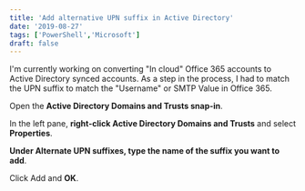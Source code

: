 ```yaml
---
title: 'Add alternative UPN suffix in Active Directory'
date: '2019-08-27'
tags: ['PowerShell','Microsoft']
draft: false
---
```

I'm currently working on converting "In cloud" Office 365 accounts to Active Directory synced accounts. As a step in the process, I had to match the UPN suffix to match the "Username" or SMTP Value in Office 365.  

  
Open the **Active Directory Domains and Trusts snap-in**.  

In the left pane, **right-click Active Directory Domains and Trusts** and select **Properties**.

**Under Alternate UPN suffixes, type the name of the suffix you want to add**.

Click Add and **OK**.



